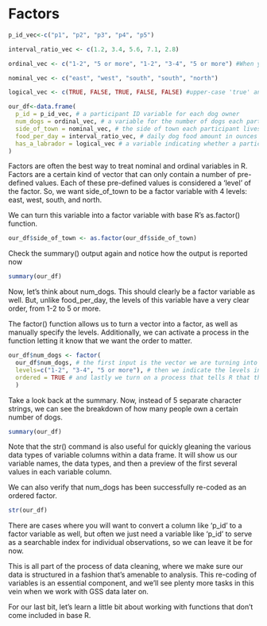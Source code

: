 # Factors

```r

p_id_vec<-c("p1", "p2", "p3", "p4", "p5")

interval_ratio_vec <- c(1.2, 3.4, 5.6, 7.1, 2.8)

ordinal_vec <- c("1-2", "5 or more", "1-2", "3-4", "5 or more") #When you want R to treat something as a character string (rather than as a command or an object of some kind), you place it in quotations.

nominal_vec <- c("east", "west", "south", "south", "north") 

logical_vec <- c(TRUE, FALSE, TRUE, FALSE, FALSE) #upper-case 'true' and 'false' have fixed values in R and, when used without quotes, will refer to these pre-defined logical values

our_df<-data.frame(
  p_id = p_id_vec, # a participant ID variable for each dog owner
  num_dogs = ordinal_vec, # a variable for the number of dogs each participant has
  side_of_town = nominal_vec, # the side of town each participant lives in
  food_per_day = interval_ratio_vec, # daily dog food amount in ounces
  has_a_labrador = logical_vec # a variable indicating whether a participant has a lab or not
)
```

Factors are often the best way to treat nominal and ordinal variables in R. Factors are a certain kind of vector that can only contain a number of pre-defined values. Each of these pre-defined values is considered a 'level' of the factor. So, we want side_of_town to be a factor variable with 4 levels: east, west, south, and north.

We can turn this variable into a factor variable with base R's as.factor() function.

```r
our_df$side_of_town <- as.factor(our_df$side_of_town)
```

Check the summary() output again and notice how the output is reported now

```r
summary(our_df)
```

Now, let's think about num_dogs. This should clearly be a factor variable as well. But, unlike food_per_day, the levels of this variable have a very clear order, from 1-2 to 5 or more.

The factor() function allows us to turn a vector into a factor, as well as manually specify the levels. Additionally, we can activate a process in the function letting it know that we want the order to matter.

```r
our_df$num_dogs <- factor(
  our_df$num_dogs, # the first input is the vector we are turning into a factor
  levels=c("1-2", "3-4", "5 or more"), # then we indicate the levels in the order that makes sense
  ordered = TRUE # and lastly we turn on a process that tells R that this order is important
  )
```

Take a look back at the summary. Now, instead of 5 separate character strings, we can see the breakdown of how many people own a certain number of dogs.

```r
summary(our_df)
```

Note that the str() command is also useful for quickly gleaning the various data types of variable columns within a data frame. It will show us our variable names, the data types, and then a preview of the first several values in each variable column.

We can also verify that num_dogs has been successfully re-coded as an ordered factor.

```r
str(our_df)
```

There are cases where you will want to convert a column like 'p_id' to a factor variable as well, but often we just need a variable like 'p_id' to serve as a searchable index for individual observations, so we can leave it be for now.

This is all part of the process of data cleaning, where we make sure our data is structured in a fashion that's amenable to analysis. This re-coding of variables is an essential component, and we'll see plenty more tasks in this vein when we work with GSS data later on.

For our last bit, let's learn a little bit about working with functions that don't come included in base R.
